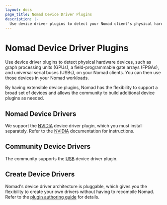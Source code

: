 ```yaml
---
layout: docs
page_title: Nomad Device Driver Plugins
description: |-
  Use device driver plugins to detect your Nomad client's physical hardware devices, such as graph processing units (GPUs), field programmable gate arrays (FPGAs), tensor processing units (TPUs), and universal serial buses (USBs). You can then use those devices in your Nomad workloads. Review conceptual, installation, usage, and reference information for the NVIDIA and USB device driver plugins.
---
```


# Nomad Device Driver Plugins

Use device driver plugins to detect physical hardware devices, such as graph
processing units (GPUs), a field-programmable gate arrays (FPGAs), and universal
serial buses (USBs), on your Nomad clients. You can then use those devices in
your Nomad workloads.

By having extensible device plugins, Nomad has the flexibility
to support a broad set of devices and allows the community to build additional
device plugins as needed.

## Nomad Device Drivers

We support the [NVIDIA] device driver plugin, which you must install
separately. Refer to the [NVIDIA] documentation for instructions.

## Community Device Drivers

The community supports the [USB] device driver plugin.

## Create Device Drivers

Nomad's device driver architecture is pluggable, which gives you the flexibility
to create your own drivers without having to recompile Nomad. Refer to the
[plugin authoring guide][plugin_guide] for details.


[NVIDIA]: /nomad/plugins/devices/nvidia
[USB]: /nomad/plugins/devices/usb
[plugin_guide]: /nomad/docs/concepts/plugins/devices
